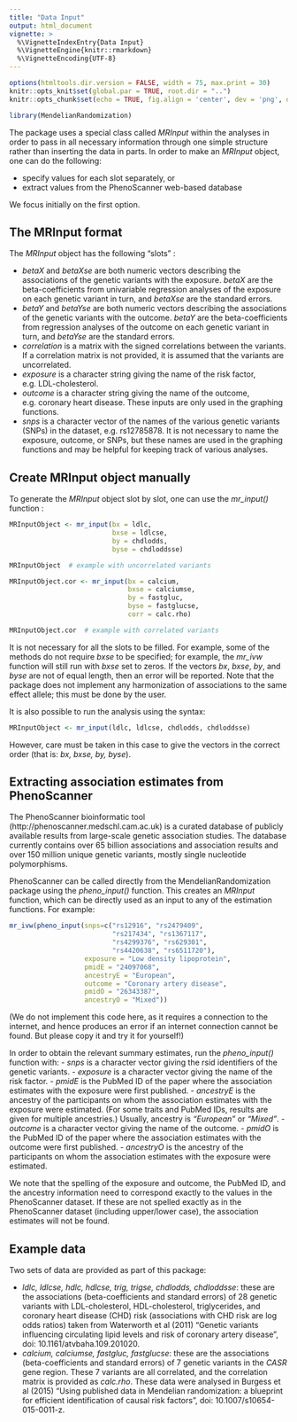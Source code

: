 ```yaml
---
title: "Data Input"
output: html_document
vignette: >
  %\VignetteIndexEntry{Data Input}
  %\VignetteEngine{knitr::rmarkdown}
  %\VignetteEncoding{UTF-8}
---
```


```r
options(htmltools.dir.version = FALSE, width = 75, max.print = 30)
knitr::opts_knit$set(global.par = TRUE, root.dir = "..")
knitr::opts_chunk$set(echo = TRUE, fig.align = 'center', dev = 'png', out.width = "90%")
```

```r
library(MendelianRandomization)
```



The package uses a special class called *MRInput* within the analyses in order to pass in all necessary information through one simple structure rather than inserting the data in parts. In order to make an *MRInput* object, one can do the following:

- specify values for each slot separately, or
- extract values from the PhenoScanner web-based database

We focus initially on the first option.

## The MRInput format
The *MRInput* object has the following "slots" :

- *betaX* and *betaXse* are both numeric vectors describing the associations of the genetic variants with the exposure. *betaX* are the beta-coefficients from univariable regression analyses of the exposure on each genetic variant in turn, and *betaXse* are the standard errors.
- *betaY* and *betaYse* are both numeric vectors describing the associations of the genetic variants with the outcome. *betaY* are the beta-coefficients from regression analyses of the outcome on each genetic variant in turn, and *betaYse* are the standard errors.
- *correlation* is a matrix with the signed correlations between the variants. If a correlation matrix is not provided, it is assumed that the variants are uncorrelated.
- *exposure* is a character string giving the name of the risk factor, e.g. LDL-cholesterol.
- *outcome* is a character string giving the name of the outcome, e.g. coronary heart disease. These inputs are only used in the graphing functions.
- *snps* is a character vector of the names of the various genetic variants (SNPs) in the dataset, e.g. rs12785878. It is not necessary to name the exposure, outcome, or SNPs, but these names are used in the graphing functions and may be helpful for keeping track of various analyses.

## Create MRInput object manually

To generate the *MRInput* object slot by slot, one can use the *mr_input()* function :

```r
MRInputObject <- mr_input(bx = ldlc, 
                          bxse = ldlcse, 
                          by = chdlodds, 
                          byse = chdloddsse)

MRInputObject  # example with uncorrelated variants

MRInputObject.cor <- mr_input(bx = calcium, 
                              bxse = calciumse, 
                              by = fastgluc, 
                              byse = fastglucse,
                              corr = calc.rho)

MRInputObject.cor  # example with correlated variants

```

It is not necessary for all the slots to be filled. For example, some of the methods do not require *bxse* to be specified; for example, the *mr_ivw* function will still run with *bxse* set to zeros. If the vectors *bx*, *bxse*, *by*, and *byse* are not of equal length, then an error will be reported. Note that the package does not implement any harmonization of associations to the same effect allele; this must be done by the user.

It is also possible to run the analysis using the syntax:
```r
MRInputObject <- mr_input(ldlc, ldlcse, chdlodds, chdloddsse)
```
However, care must be taken in this case to give the vectors in the correct order (that is: *bx, bxse, by, byse*).

## Extracting association estimates from PhenoScanner

The PhenoScanner bioinformatic tool (http://phenoscanner.medschl.cam.ac.uk) is a curated database of publicly available results from large-scale genetic association studies. The database currently contains over 65 billion associations and association results and over 150 million unique genetic variants, mostly single nucleotide polymorphisms.

PhenoScanner can be called directly from the MendelianRandomization package using the *pheno_input()* function. This creates an *MRInput* function, which can be directly used as an input to any of the estimation functions. For example:

```r
mr_ivw(pheno_input(snps=c("rs12916", "rs2479409", 
                          "rs217434", "rs1367117",
                          "rs4299376", "rs629301",
                          "rs4420638", "rs6511720"),
                   exposure = "Low density lipoprotein",
                   pmidE = "24097068", 
                   ancestryE = "European",
                   outcome = "Coronary artery disease",
                   pmidO = "26343387",
                   ancestryO = "Mixed"))
```

(We do not implement this code here, as it requires a connection to the internet, and hence produces an error if an internet connection cannot be found. But please copy it and try it for yourself!)

In order to obtain the relevant summary estimates, run the *pheno_input()* function with:
  - *snps* is a character vector giving the rsid identifiers of the genetic variants.
  - *exposure* is a character vector giving the name of the risk factor.
  - *pmidE* is the PubMed ID of the paper where the association estimates with the exposure were first published.
  - *ancestryE* is the ancestry of the participants on whom the association estimates with the exposure were estimated. (For some traits and PubMed IDs, results are given for multiple ancestries.) Usually, ancestry is *"European"* or *"Mixed"*.
  - *outcome* is a character vector giving the name of the outcome.
  - *pmidO* is the PubMed ID of the paper where the association estimates with the outcome were first published.
  - *ancestryO* is the ancestry of the participants on whom the association estimates with the exposure were estimated.

We note that the spelling of the exposure and outcome, the PubMed ID, and the ancestry information need to correspond exactly to the values in the PhenoScanner dataset. If these are not spelled exactly as in the PhenoScanner dataset (including upper/lower case), the association estimates will not be found.

## Example data

Two sets of data are provided as part of this package:

- *ldlc, ldlcse, hdlc, hdlcse, trig, trigse, chdlodds, chdloddsse*: these are the associations (beta-coefficients and standard errors) of 28 genetic variants with LDL-cholesterol, HDL-cholesterol, triglycerides, and coronary heart disease (CHD) risk (associations with CHD risk are log odds ratios) taken from Waterworth et al (2011) "Genetic variants influencing circulating lipid levels and risk of coronary artery disease", doi: 10.1161/atvbaha.109.201020.
- *calcium, calciumse, fastgluc, fastglucse*: these are the associations (beta-coefficients and standard errors) of 7 genetic variants in the *CASR* gene region. These 7 variants are all correlated, and the correlation matrix is provided as *calc.rho*. These data were analysed in Burgess et al (2015) "Using published data in Mendelian randomization: a blueprint for efficient identification of causal risk factors", doi: 10.1007/s10654-015-0011-z.

